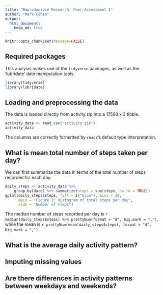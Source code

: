 ```yaml
---
title: "Reproducible Research: Peer Assessment 1"
author: "Mark Cohen"
output: 
  html_document:
    keep_md: true
---
```

```r
knitr::opts_chunk$set(message=FALSE)
```


## Required packages
This analysis makes use of the `tidyverse` packages, as well as the 'lubridate' date manipulation tools.
```r
library(tidyverse)
library(lubridate)
```


## Loading and preprocessing the data
The data is loaded directly from activity.zip into a 17568 x 3 tibble.
```r
activity_data <- read_csv("activity.zip")
activity_data
```
The columns are correctly formatted by `readr`'s default type interpretation.


## What is mean total number of steps taken per day?
We can first summarize the data in terms of the total number of steps recorded for each day.
```r
daily_steps <- activity_data %>%
    group_by(date) %>% summarize(steps = sum(steps, na.rm = TRUE))
qplot(daily_steps$steps, fill = I("blue"), bins = 30, 
      main = "Figure 1: Histogram of total steps per day", 
      xlab = "Number of steps")
```

The median number of steps recorded per day is `r median(daily_steps$steps) %>% prettyNum(format = "d", big.mark = ",")`, while the mean is `r prettyNum(mean(daily_steps$steps), format = "d", big.mark = ",")`.


## What is the average daily activity pattern?



## Imputing missing values



## Are there differences in activity patterns between weekdays and weekends?
